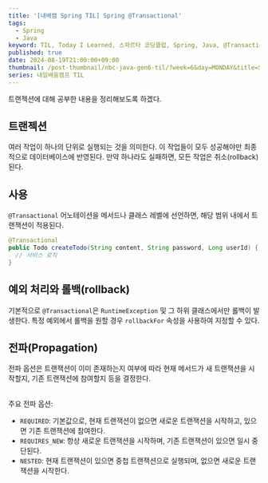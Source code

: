 ```yaml
---
title: '[내배캠 Spring TIL] Spring @Transactional'
tags:
  - Spring
  - Java
keyword: TIL, Today I Learned, 스파르타 코딩클럽, Spring, Java, @Transactional
published: true
date: 2024-08-19T21:00:00+09:00
thumbnail: /post-thumbnail/nbc-java-gen6-til/?week=6&day=MONDAY&title=Spring @Transactional
series: 내일배움캠프 TIL
---
```


트랜젝션에 대해 공부한 내용을 정리해보도록 하겠다.

## 트랜젝션

여러 작업이 하나의 단위로 실행되는 것을 의미한다. 이 작업들이 모두 성공해야만 최종적으로 데이터베이스에 반영된다. 만약 하나라도 실패하면, 모든 작업은 취소(rollback)된다.

## 사용

`@Transactional` 어노테이션을 메서드나 클래스 레벨에 선언하면, 해당 범위 내에서 트랜잭션이 적용된다.

```java path="Service.java"
@Transactional
public Todo createTodo(String content, String password, Long userId) {
  // 서비스 로직
}
```

## 예외 처리와 롤백(rollback)

기본적으로 `@Transactional`은 `RuntimeException` 및 그 하위 클래스에서만 롤백이 발생한다.
특정 예외에서 롤백을 원할 경우 `rollbackFor` 속성을 사용하여 지정할 수 있다.

## 전파(Propagation)

전파 옵션은 트랜잭션이 이미 존재하는지 여부에 따라 현재 메서드가 새 트랜잭션을 시작할지, 기존 트랜잭션에 참여할지 등을 결정한다.

<br />
주요 전파 옵션:

- `REQUIRED`: 기본값으로, 현재 트랜잭션이 없으면 새로운 트랜잭션을 시작하고, 있으면 기존 트랜잭션에 참여한다.
- `REQUIRES_NEW`: 항상 새로운 트랜잭션을 시작하며, 기존 트랜잭션이 있으면 일시 중단된다.
- `NESTED`: 현재 트랜잭션이 있으면 중첩 트랜잭션으로 실행되며, 없으면 새로운 트랜잭션을 시작한다.
